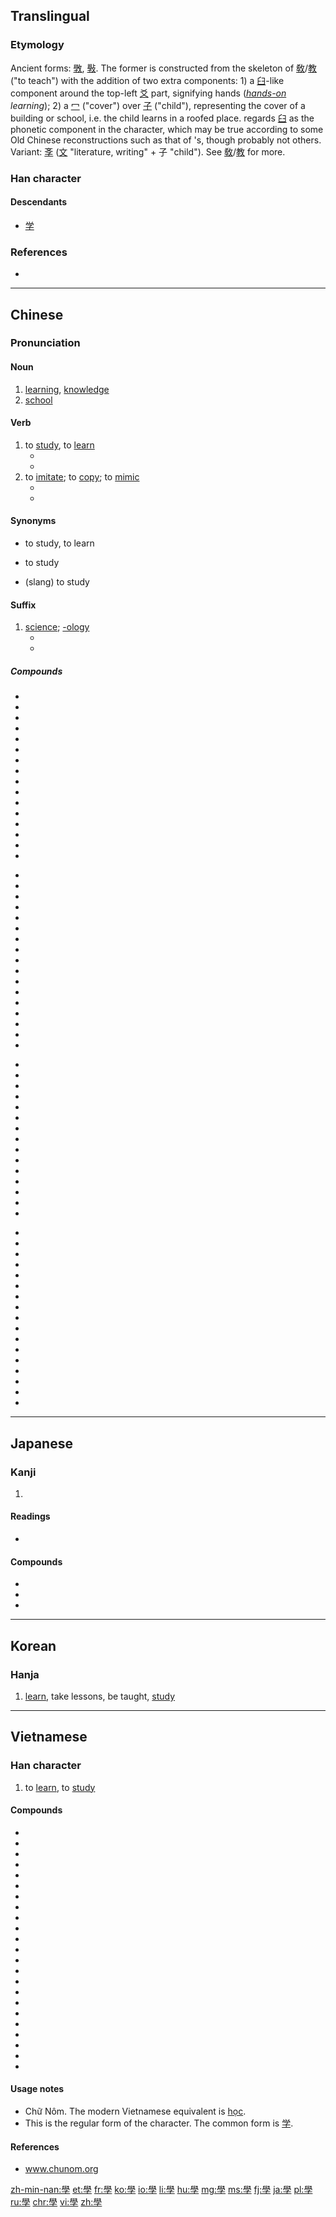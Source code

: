 {{also|学}}
==Translingual==
{{stroke order|type=animate}}
{{stroke order|type=alternative}}<!-- Are these traditional/modern, in some order? Check at commons too. -->

===Etymology===
{{Han etyl}}
Ancient forms: [[斆]], [[斅]]. The former is constructed from the skeleton of [[敎]]/[[教]] ("to teach") with the addition of two extra components: 1) a [[臼]]-like component around the top-left [[爻]] part, signifying hands (''[[hands-on]] learning''); 2) a [[冖]] ("cover") over [[子]] ("child"), representing the cover of a building or school, i.e. the child learns in a roofed place. ''{{w|Shuowen}}'' regards [[臼]] as the phonetic component in the character, which may be true according to some Old Chinese reconstructions such as that of {{w|Pan Wuyun}}'s, though probably not others. Variant: [[斈]] ([[文]] "literature, writing" + 子 "child"). See [[敎]]/[[教]] for more.

===Han character===
{{Han char|rn=39|rad=子|as=13|sn=16|four=77407|canj=HBND|ids=⿱𦥯子}}

====Descendants====
* [[学]]

===References===
* {{Han ref|kx=0280.280|dkj=07033|dj=0549.270|hdz=21019.110|uh=5B78|ud=23416|bh=BEC7|bd=48839}}

----

==Chinese==
{{zh-forms|s=学}}

===Pronunciation===
{{zh-pron
|m=xué
|c=hok6
|h=
|mn=o̍h/ha̍k
|mn_note=o̍h - vernacular, ha̍k - literary
|w=
|mc=y
|oc=y
|ma=zh-xué.ogg
|cat=n
}}

====Noun====
{{zh-noun}}

# [[learning]], [[knowledge]]
# [[school]]

====Verb====
{{zh-verb}}

# to [[study]], to [[learn]]
#* {{zh-usex|我 父母親 希望 我 '''學''' 醫，但是 我 不 願意|My parents hoped I would '''study''' medicine, but I didn't want to.}}
#* {{zh-usex|我 打算 學 攝影。|I plan to learn photography.}}
# to [[imitate]]; to [[copy]]; to [[mimic]]
#* {{zh-usex|我 妹妹 什麼 都 '''學''' 我。|My little sister likes to '''copy''' everything I do.}}
#* {{zh-usex|鸚鵡 '''學''' 人 語。|Parrots '''imitate''' human speech.}}

====Synonyms====
* {{zh-l|學習|xuéxí}} to study, to learn
* {{zh-l|讀書|dúshū}} to study
* {{zh-l|唸書|niànshū}} (slang) to study

====Suffix====
{{zh-suf}}

# [[science]]; [[-ology]]
#* {{zh-usex|化學|chemistry}}
#* {{zh-usex|生物學|biology}}

=====Compounds=====
{{rel-top4}}
* {{zh-l|學報}}
* {{zh-l|學步}}
* {{zh-l|學部}}
* {{zh-l|學潮}}
* {{zh-l|學而不厭}}
* {{zh-l|學閥}}
* {{zh-l|學費}}
* {{zh-l|學分}}
* {{zh-l|學風}}
* {{zh-l|學府}}
* {{zh-l|學富五車}}
* {{zh-l|學好}}
* {{zh-l|學壞}}
* {{zh-l|學會|tr=xuéhuì}}
* {{zh-l|學級}}
* {{zh-l|學籍}}
{{rel-mid4}}
* {{zh-l|學界}}
* {{zh-l|學究}}
* {{zh-l|學科|tr=xuékē}}
* {{zh-l|學理}}
* {{zh-l|學力}}
* {{zh-l|學歷}}
* {{zh-l|學齡}}
* {{zh-l|學路}}
* {{zh-l|學名}}
* {{zh-l|學年}}
* {{zh-l|學派}}
* {{zh-l|學期|tr=xuéqī}}
* {{zh-l|學前班}}
* {{zh-l|學前教育}}
* {{zh-l|學前期}}
* {{zh-l|學區}}
* {{zh-l|學舌}}
{{rel-mid4}}
* {{zh-l|學生|tr=xuéshēng}}
* {{zh-l|學生會}}
* {{zh-l|學生腔}}
* {{zh-l|學識}}
* {{zh-l|學時|tr=xuéshí}}
* {{zh-l|學士}}
* {{zh-l|學術}}
* {{zh-l|學說|tr=xuéshuō}}
* {{zh-l|學堂}}
* {{zh-l|學童}}
* {{zh-l|學徒}}
* {{zh-l|學徒工}}
* {{zh-l|學位}}
* {{zh-l|學問}}
* {{zh-l|學無常師}}
{{rel-mid4}}
* {{zh-l|學習|tr=xuéxí}}
* {{zh-l|學系}}
* {{zh-l|學校|tr=xuéxiào}}
* {{zh-l|學兄}}
* {{zh-l|學養}}
* {{zh-l|學業}}
* {{zh-l|學以致用|tr=xué yǐ zhì yòng}}
* {{zh-l|學藝}}
* {{zh-l|學友}}
* {{zh-l|學員}}
* {{zh-l|學院|tr=xuéyuàn}}
* {{zh-l|學雜費}}
* {{zh-l|學子}}
* {{zh-l|學長}}
* {{zh-l|學者|tr=xuézhě}}
* {{zh-l|學制}}
* {{zh-l|學力}}
{{rel-bottom}}

----

==Japanese==

===Kanji===
{{ja-kanji|grade=9|rs=子13|style=ky|shin=学}}

# {{defn|lang=ja|sort=子13}}

====Readings====
* {{ja-readings
|goon=[[がく]] (gaku)
|kanon=[[がく]] (gaku)
|kun=[[まなぶ]] (manabu)}}

====Compounds====
* {{l|ja|sc=Jpan|蘭學|tr=らんがく, rangaku}}
* {{l|ja|sc=Jpan|學校|tr=がっこう, gakkō}}
* {{l|ja|sc=Jpan|學生|tr=がくせい, gakusei}}

----

==Korean==

===Hanja===
{{ko-hanja|hangeul=학|rv=hak|mr=hak|y=hak|eumhun=배우다|ehrv=bae-uda|ehmr=paeuda|ehy=pay.uta}}

# [[learn]], take lessons, be taught, [[study]]

----

==Vietnamese==

===Han character===
{{vi-hantu|[[học]], [[hục]]|rs=子13}}

# to [[learn]], to [[study]]

====Compounds====
* {{l|vi|學習|tr=[[học tập]]}}
* {{l|vi|哲學|tr=[[triết học]]}}
* {{l|vi|神學|tr=[[thần học]]}}
* {{l|vi|學生|tr=[[học sinh]]}}
* {{l|vi|大學|tr=[[đại học]]}}
* {{l|vi|科學|tr=[[khoa học]]}}
* {{l|vi|小學|tr=[[tiểu học]]}}
* {{l|vi|𠰺學|tr=[[dạy học]]}}
* {{l|vi|中學|tr=[[trung học]]}}
* {{l|vi|儒學|tr=[[Nho học]]}}
* {{l|vi|化學|tr=[[hoá học]]}}
* {{l|vi|場學|tr=[[trường học]]}}
* {{l|vi|學院|tr=[[học viện]]}}
* {{l|vi|生學|tr=[[sinh học]]}}
* {{l|vi|藥學|tr=[[dược học]]}}
* {{l|vi|人類學|tr=[[nhân loại học]]}}
* {{l|vi|分類學|tr=[[phân loại học]]}}
* {{l|vi|動物學|tr=[[động vật học]]}}
* {{l|vi|場大學|tr=[[trường đại học]]}}
* {{l|vi|場小學|tr=[[trường tiểu học]]}}
* {{l|vi|地質學|tr=[[địa chất học]]}}
* {{l|vi|考古學|tr=[[khảo cổ học]]}}
* {{l|vi|古生物學|tr=[[cổ sinh vật học]]}}

====Usage notes====
* Chữ Nôm. The modern Vietnamese equivalent is [[học]].
* This is the regular form of the character. The common form is [[学]].

====References====
* [http://www.chunom.org/pages/學 www.chunom.org]

[[zh-min-nan:學]]
[[et:學]]
[[fr:學]]
[[ko:學]]
[[io:學]]
[[li:學]]
[[hu:學]]
[[mg:學]]
[[ms:學]]
[[fj:學]]
[[ja:學]]
[[pl:學]]
[[ru:學]]
[[chr:學]]
[[vi:學]]
[[zh:學]]